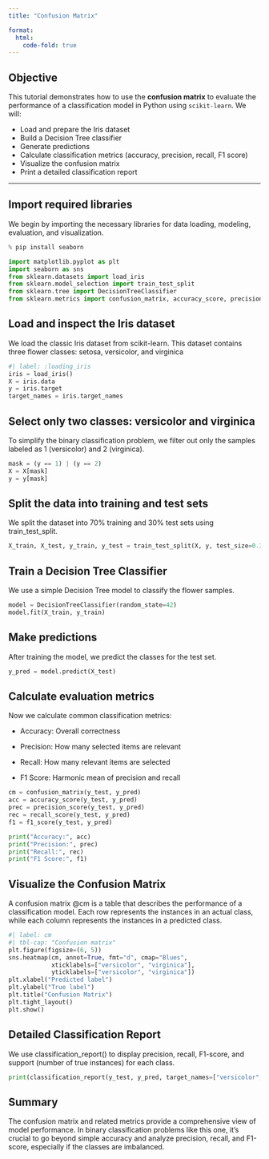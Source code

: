 ```yaml
---
title: "Confusion Matrix"

format:
  html:
    code-fold: true
---
```



##  Objective

This tutorial demonstrates how to use the **confusion matrix** to evaluate the performance of a classification model in Python using `scikit-learn`. 
We will:

- Load and prepare the Iris dataset
- Build a Decision Tree classifier
- Generate predictions
- Calculate classification metrics (accuracy, precision, recall, F1 score)
- Visualize the confusion matrix
- Print a detailed classification report

---

## Import required libraries

We begin by importing the necessary libraries for data loading, modeling, evaluation, and visualization.
```python
% pip install seaborn
```

```python
import matplotlib.pyplot as plt
import seaborn as sns
from sklearn.datasets import load_iris
from sklearn.model_selection import train_test_split
from sklearn.tree import DecisionTreeClassifier
from sklearn.metrics import confusion_matrix, accuracy_score, precision_score, recall_score, f1_score, classification_report

```
## Load and inspect the Iris dataset
We load the classic Iris dataset from scikit-learn. This dataset contains three flower classes: setosa, versicolor, and virginica

```python
#| label: :loading_iris
iris = load_iris()
X = iris.data
y = iris.target
target_names = iris.target_names

```
## Select only two classes: versicolor and virginica
To simplify the binary classification problem, we filter out only the samples labeled as 1 (versicolor) and 2 (virginica).

```python
mask = (y == 1) | (y == 2)
X = X[mask]
y = y[mask]
```

## Split the data into training and test sets
We split the dataset into 70% training and 30% test sets using train_test_split.

```python
X_train, X_test, y_train, y_test = train_test_split(X, y, test_size=0.3, random_state=42)

```

## Train a Decision Tree Classifier
We use a simple Decision Tree model to classify the flower samples.

```python
model = DecisionTreeClassifier(random_state=42)
model.fit(X_train, y_train)
```

## Make predictions
After training the model, we predict the classes for the test set.

```python
y_pred = model.predict(X_test)

```

## Calculate evaluation metrics
Now we calculate common classification metrics:

- Accuracy: Overall correctness

- Precision: How many selected items are relevant

- Recall: How many relevant items are selected

- F1 Score: Harmonic mean of precision and recall
```python
cm = confusion_matrix(y_test, y_pred)
acc = accuracy_score(y_test, y_pred)
prec = precision_score(y_test, y_pred)
rec = recall_score(y_test, y_pred)
f1 = f1_score(y_test, y_pred)

print("Accuracy:", acc)
print("Precision:", prec)
print("Recall:", rec)
print("F1 Score:", f1)
```

## Visualize the Confusion Matrix
A confusion matrix  @cm is a table that describes the performance of a classification model. Each row represents the instances in an actual class, while each column represents the instances in a predicted class.
```python
#| label: cm
#| tbl-cap: "Confusion matrix"
plt.figure(figsize=(6, 5))
sns.heatmap(cm, annot=True, fmt="d", cmap="Blues", 
            xticklabels=["versicolor", "virginica"],
            yticklabels=["versicolor", "virginica"])
plt.xlabel("Predicted label")
plt.ylabel("True label")
plt.title("Confusion Matrix")
plt.tight_layout()
plt.show()

```

## Detailed Classification Report
We use classification_report() to display precision, recall, F1-score, and support (number of true instances) for each class.
```python
print(classification_report(y_test, y_pred, target_names=["versicolor", "virginica"]))

```

## Summary
The confusion matrix and related metrics provide a comprehensive view of model performance. In binary classification problems like this one, it's crucial to go beyond simple accuracy and analyze precision, recall, and F1-score, especially if the classes are imbalanced.